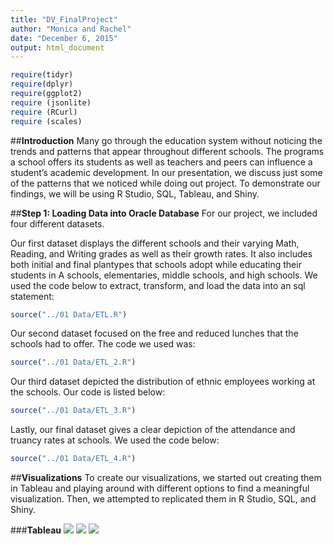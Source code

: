 ```yaml
---
title: "DV_FinalProject"
author: "Monica and Rachel"
date: "December 6, 2015"
output: html_document
---
```

```r
require(tidyr)
require(dplyr)
require(ggplot2)
require (jsonlite)
require (RCurl)
require (scales)
```  

##**Introduction**
Many go through the education system without noticing the trends and patterns that appear throughout different schools. The programs a school offers its students as well as teachers and peers can influence a student's academic development. In our presentation, we discuss just some of the patterns that we noticed while doing out project. To demonstrate our findings, we will be using R Studio, SQL, Tableau, and Shiny. 

##**Step 1: Loading Data into Oracle Database**
For our project, we included four different datasets. 

Our first dataset displays the different schools and their varying Math, Reading, and Writing grades as well as their growth rates. It also includes both initial and final plantypes that schools adopt while educating their students in A schools, elementaries, middle schools, and high schools. We used the code below to extract, transform, and load the data into an sql statement:   
```r
source("../01 Data/ETL.R")
```

Our second dataset focused on the free and reduced lunches that the schools had to offer. The code we used was:
```r
source("../01 Data/ETL_2.R")
```
  
Our third dataset depicted the distribution of ethnic employees working at the schools. Our code is listed below:
```r
source("../01 Data/ETL_3.R")
```

Lastly, our final dataset gives a clear depiction of the attendance and truancy rates at schools. We used the code below:
```r
source("../01 Data/ETL_4.R")
```


##**Visualizations**
To create our visualizations, we started out creating them in Tableau and playing around with different options to find a meaningful visualization. Then, we attempted to replicated them in R Studio, SQL, and Shiny. 

###**Tableau**
![](../03 Tableau Workbooks/Histogram.jpg)
![](../03 Tableau Workbooks/ScatterPlot.jpg)
![](../03 Tableau Workbooks/Crosstab2.jpg)
